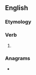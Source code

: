 ==English==

===Etymology===
{{suffix|en|rest|eth}}

===Verb===
{{head|en|verb form}}

# {{en-archaic third-person singular of|rest}}

===Anagrams===
* {{anagrams|en|a=eehrstt|Threets|tethers|thester}}